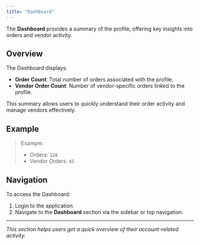 ```yaml
---
title: "Dashboard"
---
```


The **Dashboard** provides a summary of the profile, offering key insights into orders and vendor activity.

## Overview

The Dashboard displays:

- **Order Count**: Total number of orders associated with the profile.
- **Vendor Order Count**: Number of vendor-specific orders linked to the profile.

This summary allows users to quickly understand their order activity and manage vendors effectively.

## Example

> Example:
>
> - Orders: `128`
> - Vendor Orders: `45`

## Navigation

To access the Dashboard:

1. Login to the application.
2. Navigate to the **Dashboard** section via the sidebar or top navigation.

---

_This section helps users get a quick overview of their account-related activity._
